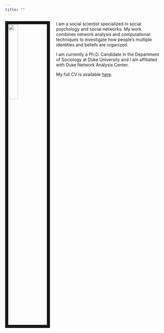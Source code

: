 ```yaml
---
title: ""
---
```


<link rel="stylesheet" href="styles.css" type="text/css">

<img src="images/coneji.png" style="width:25%; border:10px solid; margin-right: 20px" align="left">

I am a social scientist specialized in social psychology and social networks. My work combines network analysis and computational techniques to investigate how people’s multiple identities and beliefs are organized. 

I am currently a Ph.D. Candidate in the Department of Sociology at Duke University and I am affiliated with Duke Network Analysis Center. 

My full CV is available [here](files/.pdf).

